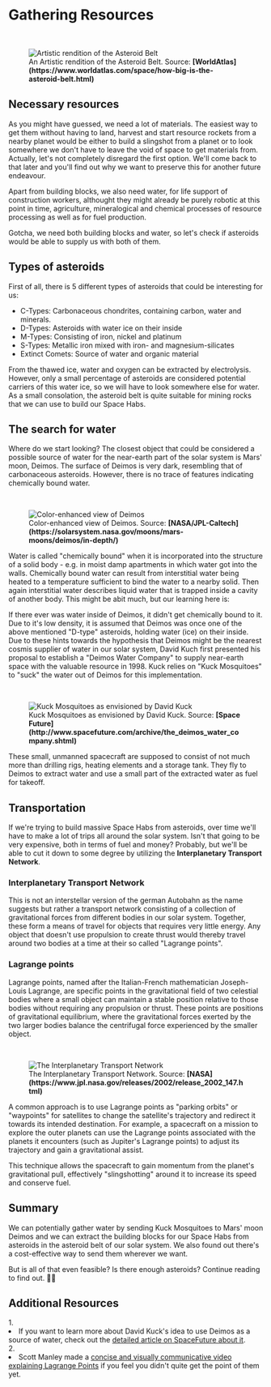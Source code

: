 
# Gathering Resources

<ReadingTime />
<AudioPlayer ident="resources" />

<br/>
<figure>
<Image src={require(".//../../../resources/images/asteroidbelt.png")} alt="Artistic rendition of the Asteroid Belt" />
<figcaption style={{ color: "rgb(156, 156, 156)", fontSize: "14px", marginTop: "2px" }}>An Artistic rendition of the Asteroid Belt. Source: <strong>[WorldAtlas](https://www.worldatlas.com/space/how-big-is-the-asteroid-belt.html)</strong></figcaption>
</figure>

## Necessary resources
As you might have guessed, we need a lot of materials. The easiest way to get them without having to land, harvest and start resource rockets from a nearby planet would be either to build a slingshot from a planet or to look somewhere we don't have to leave the void of space to get materials from. Actually, let's not completely disregard the first option. We'll come back to that later and you'll find out why we want to preserve this for another future endeavour.

Apart from building blocks, we also need water, for life support of construction workers, althought they might already be purely robotic at this point in time, agriculture, mineralogical and chemical processes of resource processing as well as for fuel production.

Gotcha, we need both building blocks and water, so let's check if asteroids would be able to supply us with both of them.

## Types of asteroids
First of all, there is 5 different types of asteroids that could be interesting for us:

- C-Types: Carbonaceous chondrites, containing carbon, water and minerals.
- D-Types: Asteroids with water ice on their inside
- M-Types: Consisting of iron, nickel and platinum
- S-Types: Metallic iron mixed with iron- and magnesium-silicates
- Extinct Comets: Source of water and organic material

From the thawed ice, water and oxygen can be extracted by electrolysis. However, only a small percentage of asteroids are considered potential carriers of this water ice, so we will have to look somewhere else for water. As a small consolation, the asteroid belt is quite suitable for mining rocks that we can use to build our Space Habs.

## The search for water
Where do we start looking? The closest object that could be considered a possible source of water for the near-earth part of the solar system is Mars' moon, Deimos. The surface of Deimos is very dark, resembling that of carbonaceous asteroids. However, there is no trace of features indicating chemically bound water. 

<br/>
<figure>
<Image src={require(".//../../../resources/images/deimos.png")} alt="Color-enhanced view of Deimos" />
<figcaption style={{ color: "rgb(156, 156, 156)", fontSize: "14px", marginTop: "2px" }}>Color-enhanced view of Deimos. Source: <strong>[NASA/JPL-Caltech](https://solarsystem.nasa.gov/moons/mars-moons/deimos/in-depth/)</strong></figcaption>
</figure>

Water is called "chemically bound" when it is incorporated into the structure of a solid body - e.g. in moist damp apartments in which water got into the walls. Chemically bound water can result from interstitial water being heated to a temperature sufficient to bind the water to a nearby solid. Then again interstitial water describes liquid water that is trapped inside a cavity of another body. This might be abit much, but our learning here is:

If there ever was water inside of Deimos, it didn't get chemically bound to it. Due to it's low density, it is assumed that Deimos was once one of the above mentioned "D-type" asteroids, holding water (ice) on their inside. Due to these hints towards the hypothesis that Deimos might be the nearest cosmis supplier of water in our solar system, David Kuch first presented his proposal to establish a "Deimos Water Company" to supply near-earth space with the valuable resource in 1998. Kuck relies on "Kuck Mosquitoes" to "suck" the water out of Deimos for this implementation. 

<br/>
<figure>
<Image src={require(".//../../../resources/images/deimosdrill.png")} alt="Kuck Mosquitoes as envisioned by  David Kuck" />
<figcaption style={{ color: "rgb(156, 156, 156)", fontSize: "14px", marginTop: "2px" }}>Kuck Mosquitoes as envisioned by  David Kuck. Source: <strong>[Space Future](http://www.spacefuture.com/archive/the_deimos_water_company.shtml)</strong></figcaption>
</figure>

These small, unmanned spacecraft are supposed to consist of not much more than drilling rigs, heating elements and a storage tank. They fly to Deimos to extract water and use a small part of the extracted water as fuel for takeoff.

## Transportation
If we're trying to build massive Space Habs from asteroids, over time we'll have to make a lot of trips all around the solar system. Isn't that going to be very expensive, both in terms of fuel and money? Probably, but we'll be able to cut it down to some degree by utilizing the <strong>Interplanetary Transport Network</strong>.

### Interplanetary Transport Network

This is not an interstellar version of the german Autobahn as the name suggests but rather a transport network consisting of a collection of gravitational forces from different bodies in our solar system. Together, these form a means of travel for objects that requires very little energy. Any object that doesn't use propulsion to create thrust would thereby travel around two bodies at a time at their so called "Lagrange points". 

### Lagrange points
Lagrange points, named after the Italian-French mathematician Joseph-Louis Lagrange, are specific points in the gravitational field of two celestial bodies where a small object can maintain a stable position relative to those bodies without requiring any propulsion or thrust. These points are positions of gravitational equilibrium, where the gravitational forces exerted by the two larger bodies balance the centrifugal force experienced by the smaller object.

<br/>
<figure>
<Image src={require(".//../../../resources/images/itn.png")} alt="The Interplanetary Transport Network" />
<figcaption style={{ color: "rgb(156, 156, 156)", fontSize: "14px", marginTop: "2px" }}>The Interplanetary Transport Network. Source: <strong>[NASA](https://www.jpl.nasa.gov/releases/2002/release_2002_147.html)</strong></figcaption>
</figure>

A common approach is to use Lagrange points as "parking orbits" or "waypoints" for satellites to change the satellite's trajectory and redirect it towards its intended destination. For example, a spacecraft on a mission to explore the outer planets can use the Lagrange points associated with the planets it encounters (such as Jupiter's Lagrange points) to adjust its trajectory and gain a gravitational assist. 

This technique allows the spacecraft to gain momentum from the planet's gravitational pull, effectively "slingshotting" around it to increase its speed and conserve fuel.

## Summary
We can potentially gather water by sending Kuck Mosquitoes to Mars' moon Deimos and we can extract the building blocks for our Space Habs from asteroids in the asteroid belt of our solar system. We also found out there's a cost-effective way to send them wherever we want. 

But is all of that even feasible? Is there enough asteroids? Continue reading to find out. 💁‍♂️


<SaveArticleSection article="space-habitats-resources"/>

## Additional Resources
<AdditionalResources>
  <div>
    <span>1. </span><li>If you want to learn more about David Kuck's idea to use Deimos as a source of water, check out the <a href="https://spacefuture.com/archive/the_deimos_water_company.shtml" target="_blank">detailed article on SpaceFuture about it</a>.</li>
  </div>
<div>
    <span>2. </span><li>Scott Manley made a <a href="https://www.youtube.com/watch?v=7PHvDj4TDfM" target="_blank">concise and visually communicative video explaining Lagrange Points</a> if you feel you didn't quite get the point of them yet.</li>
  </div>
</AdditionalResources>


<Analytics />